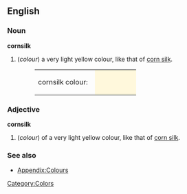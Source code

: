 ==English==

===Noun===
'''cornsilk'''
#(''colour'') a very light yellow colour, like that of [[corn silk]].
#:<table><tr><td>cornsilk colour: &nbsp;</td><td bgcolor="#FFF8DC" width="80">&nbsp; </td></tr></table>

===Adjective===
'''cornsilk'''
#(''colour'') of a very light yellow colour, like that of [[corn silk]].

===See also===
*[[Wiktionary_Appendix:Colours|Appendix:Colours]]

[[Category:Colors]]